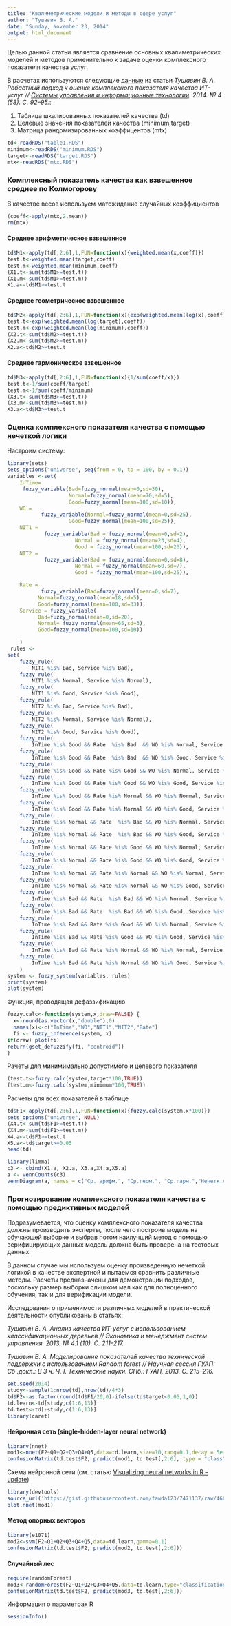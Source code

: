 ```yaml
---
title: "Квалиметрические модели и методы в сфере услуг"
author: "Тушавин В. А."
date: "Sunday, November 23, 2014"
output: html_document
---
```


Целью данной статьи является сравнение основных квалиметрических моделей и методов применительно к задаче оценки комплексного показателя качества услуг.

В расчетах используются следующие [данные](article1.md) из статьи *Тушавин В. А. Робастный подход к оценке комплексного показателя качества ИТ-услуг // [Системы управления и информационные технологии](http://www.sbook.ru/suit/suit.htm). 2014. № 4 (58). С. 92–95.*:



1. Таблица шкалированных показателей качества (td)
2. Целевые значения показателей качества (minimum,target)
3. Матрица рандомизированных коэффицентов (mtx)

```r
td<-readRDS("table1.RDS")
minimum<-readRDS("minimum.RDS")
target<-readRDS("target.RDS")
mtx<-readRDS("mtx.RDS")

```

### Комплексный показатель качества как взвешенное среднее по Колмогорову

В качестве весов используем матожидание случайных коэффициентов

```r
(coeff<-apply(mtx,2,mean))
rm(mtx)
```

#### Cреднее арифметическое взвешенное

```r
td$M1<-apply(td[,2:6],1,FUN=function(x){weighted.mean(x,coeff)})
test.t<-weighted.mean(target,coeff)
test.m<-weighted.mean(minimum,coeff)
(X1.t<-sum(td$M1>=test.t))
(X1.m<-sum(td$M1>=test.m))
X1.a<-td$M1>=test.t
```

#### Cреднее геометрическое взвешенное
```r
td$M2<-apply(td[,2:6],1,FUN=function(x){exp(weighted.mean(log(x),coeff))})
test.t<-exp(weighted.mean(log(target),coeff))
test.m<-exp(weighted.mean(log(minimum),coeff))
(X2.t<-sum(td$M2>=test.t))
(X2.m<-sum(td$M2>=test.m))
X2.a<-td$M2>=test.t
```

#### Cреднее гармоническое взвешенное
```r
td$M3<-apply(td[,2:6],1,FUN=function(x){1/sum(coeff/x)})
test.t<-1/sum(coeff/target)
test.m<-1/sum(coeff/minimum)
(X3.t<-sum(td$M3>=test.t))
(X3.m<-sum(td$M3>=test.m))
X3.a<-td$M3>=test.t
```

### Оценка комплексного показателя качества c помощью нечеткой логики


Настроим систему:

```r
library(sets)
sets_options("universe", seq(from = 0, to = 100, by = 0.1))
variables <-set(
    InTime=
     fuzzy_variable(Bad=fuzzy_normal(mean=0,sd=30),
                    Normal=fuzzy_normal(mean=70,sd=5),
                    Good=fuzzy_normal(mean=100,sd=10)),
    WO =
           fuzzy_variable(Normal=fuzzy_normal(mean=0,sd=25),
                    Good=fuzzy_normal(mean=100,sd=25)),
    NIT1 =
            fuzzy_variable(Bad = fuzzy_normal(mean=0,sd=2),
                      Normal = fuzzy_normal(mean=23,sd=4),
                      Good = fuzzy_normal(mean=100,sd=26)),
    NIT2 =
            fuzzy_variable(Bad = fuzzy_normal(mean=0,sd=8),
                      Normal = fuzzy_normal(mean=60,sd=7),
                      Good = fuzzy_normal(mean=100,sd=25)),

    Rate =
           fuzzy_variable(Bad=fuzzy_normal(mean=0,sd=7),
          Normal=fuzzy_normal(mean=18,sd=5),
          Good=fuzzy_normal(mean=100,sd=33)),
    Service = fuzzy_variable(
          Bad=fuzzy_normal(mean=0,sd=20),
          Normal= fuzzy_normal(mean=65,sd=3),
          Good=fuzzy_normal(mean=100,sd=10))

    )
 rules <-
set(
    fuzzy_rule(
        NIT1 %is% Bad, Service %is% Bad),
    fuzzy_rule(
        NIT1 %is% Normal, Service %is% Normal),
    fuzzy_rule(
        NIT1 %is% Good, Service %is% Good),
    fuzzy_rule(
        NIT2 %is% Bad, Service %is% Bad),
    fuzzy_rule(
        NIT2 %is% Normal, Service %is% Normal),
    fuzzy_rule(
        NIT2 %is% Good, Service %is% Good),
    fuzzy_rule(
        InTime %is% Good && Rate  %is% Bad  && WO %is% Normal, Service %is% Bad), 
    fuzzy_rule(
        InTime %is% Good && Rate  %is% Bad  && WO %is% Good, Service %is% Bad), 
    fuzzy_rule(
        InTime %is% Good && Rate %is% Good && WO %is% Normal, Service %is% Good),
    fuzzy_rule(
        InTime %is% Good && Rate %is% Good && WO %is% Good, Service %is% Good),
    fuzzy_rule(
        InTime %is% Good && Rate %is% Normal && WO %is% Normal, Service %is% Normal),
    fuzzy_rule(
        InTime %is% Good && Rate %is% Normal && WO %is% Good, Service %is% Good),
    fuzzy_rule(
        InTime %is% Normal && Rate  %is% Bad && WO %is% Normal, Service %is% Bad),
    fuzzy_rule(
        InTime %is% Normal && Rate  %is% Bad && WO %is% Good, Service %is% Bad),
    fuzzy_rule(
        InTime %is% Normal && Rate %is% Good && WO %is% Normal, Service %is% Normal),
    fuzzy_rule(
        InTime %is% Normal && Rate %is% Good && WO %is% Good, Service %is% Good),
    fuzzy_rule(
        InTime %is% Normal && Rate %is% Normal && WO %is% Normal, Service %is% Normal),
    fuzzy_rule(
        InTime %is% Normal && Rate %is% Normal && WO %is% Good, Service %is% Normal),
    fuzzy_rule(
        InTime %is% Bad && Rate  %is% Bad && WO %is% Normal, Service %is% Bad), 
    fuzzy_rule(
        InTime %is% Bad && Rate  %is% Bad && WO %is% Good, Service %is% Bad), 
    fuzzy_rule(
        InTime %is% Bad && Rate %is% Good && WO %is% Normal, Service %is% Normal),
    fuzzy_rule(
        InTime %is% Bad && Rate %is% Good && WO %is% Good, Service %is% Good),
    fuzzy_rule(
        InTime %is% Bad && Rate %is% Normal && WO %is% Normal, Service %is% Bad),
    fuzzy_rule(
        InTime %is% Bad && Rate %is% Normal && WO %is% Good, Service %is% Bad)
    )   
system <- fuzzy_system(variables, rules)
print(system)
plot(system) 


```

Функция, проводящая дефаззификацию

```r
fuzzy.calc<-function(system,x,draw=FALSE) {
  x<-round(as.vector(x,"double"),0)
  names(x)<-c("InTime","WO","NIT1","NIT2","Rate") 
  fi <- fuzzy_inference(system, x)
if(draw) plot(fi)
return(gset_defuzzify(fi, "centroid"))
}

```
Рачеты для минимимально допустимого и целевого показателя

```r
(test.t<-fuzzy.calc(system,target*100,TRUE))
(test.m<-fuzzy.calc(system,minimum*100,TRUE))
```

Расчеты для всех показателей в таблице

```r
td$F1<-apply(td[,2:6],1,FUN=function(x){fuzzy.calc(system,x*100)})
sets_options("universe", NULL)
(X4.t<-sum(td$F1>=test.t))
(X4.m<-sum(td$F1>=test.m))
X4.a<-td$F1>=test.t
X5.a<-td$target>=0.05
head(td)
```



```r
library(limma)
c3 <- cbind(X1.a, X2.a, X3.a,X4.a,X5.a)
a <- vennCounts(c3)
vennDiagram(a, names = c("Ср. арифм.", "Ср.геом.", "Ср.гарм.","Нечетк.логика","Стохаст.доминир."),cex = 1)
```

### Прогнозирование комплексного показателя качества c помощью предиктивных моделей

Подразумевается, что оценку комплексного показателя качества должны производить эксперты, после чего построив модель на обучающей выборке и выбрав потом наилучший метод с помощью верифицирующих данных модель должна быть проверена на тестовых данных.

В данном случае мы используем оценку произведенную нечеткой логикой в качестве экспертной и пытаемся сравнить различные методы. Расчеты предназначены для демонстрации подходов, поскольку размер выборки слишком мал как для полноценного обучения, так и для верификации модели.

Исследования о применимости различных моделей в практической деятельности опубликованы в статьях:

*Тушавин В. А. Анализ качества ИТ-услуг с использованием классификационных деревьев // Экономика и менеджмент систем управления. 2013. № 4.1 (10). С. 211–217.*

*Тушавин В. А. Моделирование показателей качества технической поддержки с использованием Random forest // Научная сессия ГУАП: Сб .докл.: В 3 ч. Ч. I. Технические науки. СПб.: ГУАП, 2013. С. 215–216.*

```r
set.seed(2014)
study<-sample(1:nrow(td),nrow(td)/4*3)
td$F2<-as.factor(round(td$F1/20,0)-ifelse(td$target<0.05,1,0))
td.learn<-td[study,c(1:6,13)]
td.test<-td[-study,c(1:6,13)]
library(caret)
```

#### Нейронная сеть (single-hidden-layer neural network)
```r
library(nnet)
mod1<-nnet(F2~Q1+Q2+Q3+Q4+Q5,data=td.learn,size=10,rang=0.1,decay = 5e-4,maxit=500)
confusionMatrix(td.test$F2, predict(mod1, td.test[,2:6], type = "class"))
```

Схема нейронной сети (см. статью [Visualizing neural networks in R – update](https://beckmw.wordpress.com/2013/11/14/visualizing-neural-networks-in-r-update/))

```r
library(devtools)
source_url('https://gist.githubusercontent.com/fawda123/7471137/raw/466c1474d0a505ff044412703516c34f1a4684a5/nnet_plot_update.r')
plot.nnet(mod1)
```



#### Метод опорных векторов
```r
library(e1071)
mod2<-svm(F2~Q1+Q2+Q3+Q4+Q5,data=td.learn,gamma=0.1)
confusionMatrix(td.test$F2, predict(mod2, td.test[,2:6]))
```

#### Случайный лес
```r
require(randomForest)
mod3<-randomForest(F2~Q1+Q2+Q3+Q4+Q5,data=td.learn,type="classification",ntree=500)
confusionMatrix(td.test$F2, predict(mod3, td.test[,2:6]))
```

Информация о параметрах R

```r
sessionInfo()
```
